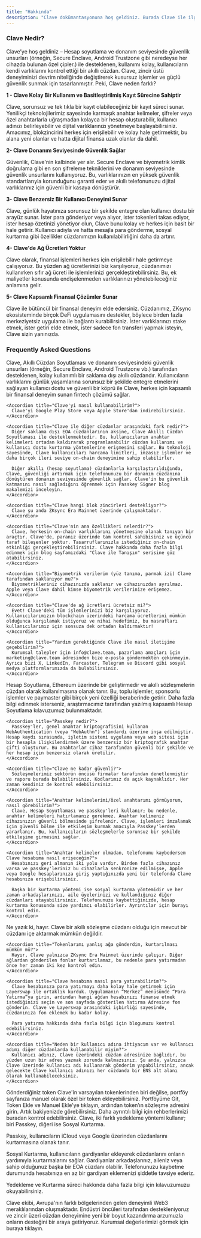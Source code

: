```yaml
---
title: "Hakkında"
description: "Clave dokümantasyonuna hoş geldiniz. Burada Clave ile ilgili yönergeleri ve bilgileri bulacaksınız."
---
```


### Clave Nedir?

Clave’ye hoş geldiniz – Hesap soyutlama ve donanım seviyesinde güvenlik unsurları (örneğin, Secure Enclave, Android Trustzone gibi neredeyse her cihazda bulunan özel çipler.) ile desteklenen, kullanımı kolay, kullanıcıların kendi varlıklarını kontrol ettiği bir akıllı cüzdan. Clave, zincir üstü deneyiminizi devrim niteliğinde değiştirerek kusursuz işlemler ve güçlü güvenlik sunmak için tasarlanmıştır. Peki, Clave neden farklı?

**1 - Clave Kolay Bir Kullanım ve Basitleştirilmiş Kayıt Sürecine Sahiptir**

Clave, sorunsuz ve tek tıkla bir kayıt olabileceğiniz bir kayıt süreci sunar. Yenilikçi teknolojilerimiz sayesinde karmaşık anahtar kelimeler, şifreler veya özel anahtarlarla uğraşmadan kolayca bir hesap oluşturabilir, kullanıcı adınızı belirleyebilir ve dijital varlıklarınızı yönetmeye başlayabilirsiniz. Amacımız, blokzincirini herkes için erişilebilir ve kolay hale getirmektir, bu alana yeni olanlar ve hatta dijital finansa uzak olanlar da dahil.

**2- Clave Donanım Seviyesinde Güvenlik Sağlar**

Güvenlik, Clave'nin kalbinde yer alır. Secure Enclave ve biyometrik kimlik doğrulama gibi en son şifreleme tekniklerini ve donanım seviyesinde güvenlik unsurlarını kullanıyoruz. Bu, varlıklarınızın en yüksek güvenlik standartlarıyla korunduğunu garanti eder ve akıllı telefonunuzu dijital varlıklarınız için güvenli bir kasaya dönüştürür.

**3- Clave Benzersiz Bir Kullanıcı Deneyimi Sunar** 

Clave, günlük hayatınıza sorunsuz bir şekilde entegre olan kullanıcı dostu bir arayüz sunar. İster para gönderiyor veya alıyor, ister tokenleri takas ediyor, ister hesap özetinizi yönetiyor olun, Clave bunu kolay ve herkes için basit bir hale getirir. Kullanıcı adıyla  ve hatta mesajla para gönderme, sosyal kurtarma gibi özellikler cüzdanımızın kullanılabilirliğini daha da artırır.

**4- Clave'de Ağ Ücretleri Yoktur** 

Clave olarak, finansal işlemleri herkes için erişilebilir hale getirmeye çalışıyoruz. Bu yüzden ağ ücretlerinizi biz karşılıyoruz, cüzdanımızı kullanırken sıfır ağ ücreti ile işlemlerinizi gerçekleştirebilirsiniz. Bu, ek maliyetler konusunda endişelenmeden varlıklarınızı yönetebileceğiniz anlamına gelir.

**5- Clave Kapsamlı Finansal Çözümler Sunar** 

Clave ile bütüncül bir finansal deneyim elde edersiniz. Cüzdanımız, ZKsync ekosisteminde birçok DeFi uygulamasını destekler, böylece birden fazla merkeziyetsiz uygulama ile bağlantı kurabilirsiniz. İster varlıklarınızı stake etmek, ister getiri elde etmek, ister sadece fon transferi yapmak isteyin, Clave sizin yanınızda.


### Frequently Asked Questions

<AccordionGroup>
  <Accordion title="Genel">
    <Accordion title="Clave nedir?">
      Clave, Akıllı Cüzdan Soyutlaması ve donanım seviyesindeki güvenlik unsurları (örneğin, Secure Enclave, Android Trustzone vb.) tarafından desteklenen, kolay kullanımlı bir saklama dışı akıllı cüzdandır. Kullanıcıların varlıklarını günlük yaşamlarına sorunsuz bir şekilde entegre etmelerini sağlayan kullanıcı dostu ve güvenli bir köprü ile Clave, herkes için kapsamlı bir finansal deneyim sunan fintech çözümü sağlar.
    </Accordion>
    
    <Accordion title="Clave'yi nasıl kullanabilirim?">
      Clave'yi Google Play Store veya Apple Store'dan indirebilirsiniz.
    </Accordion>

    <Accordion title="Clave ile diğer cüzdanlar arasındaki fark nedir?">
      Diğer saklama dışı EOA cüzdanlarının aksine, Clave Akıllı Cüzdan Soyutlaması ile desteklenmektedir. Bu, kullanıcıların anahtar kelimeleri ortadan kaldırarak programlanabilir cüzdan kullanımı ve kullanıcı dostu kurtarma yöntemlerine erişmesini sağlar. Bu teknoloji sayesinde, Clave kullanıcıları harcama limitleri, imzasız işlemler ve daha birçok ileri seviye on-chain deneyimine sahip olabilirler.

      Diğer akıllı (hesap soyutlama) cüzdanlarla karşılaştırıldığında, Clave, güvenliği artırmak için telefonunuzu bir donanım cüzdanına dönüştüren donanım seviyesinde güvenlik sağlar. Clave'in bu güvenlik katmanını nasıl sağladığını öğrenmek için Passkey Signer blog makalemizi inceleyin.
    </Accordion>

    <Accordion title="Clave hangi blok zincirleri destekliyor?">
      Clave şu anda ZKsync Era Mainnet üzerinde çalışmaktadır.
    </Accordion>

    <Accordion title="Clave'nin ana özellikleri nelerdir?">
      Clave, herkesin on-chain varlıklarını yönetmesine olanak tanıyan bir araçtır. Clave'de, paranız üzerinde tam kontrol sahibisiniz ve üçüncü taraf bileşenler yoktur. Tasarruflarınızla istediğiniz on-chain etkinliği gerçekleştirebilirsiniz. Clave hakkında daha fazla bilgi edinmek için blog sayfamızdaki "Clave ile Tanışın" serisine göz atabilirsiniz.
    </Accordion>

    <Accordion title="Biyometrik verilerim (yüz tanıma, parmak izi) Clave tarafından saklanıyor mu?">
      Biyometrikleriniz cihazınızda saklanır ve cihazınızdan ayrılmaz. Apple veya Clave dahil kimse biyometrik verilerinize erişemez.
    </Accordion>

    <Accordion title="Clave'de ağ ücretleri ücretsiz mi?">
      Evet! Clave'deki tüm işlemlerinizi biz karşılıyoruz. Kullanıcılarımızın blockchain üzerindeki harcama ücretlerini mümkün olduğunca karşılamak istiyoruz ve nihai hedefimiz, bu masrafları kullanıcılarımız için sonsuza dek ortadan kaldırmaktır!
    </Accordion>

    <Accordion title="Yardım gerektiğinde Clave ile nasıl iletişime geçebilirim?">
      Kurumsal talepler için info@clave.team, pazarlama amaçları için marketing@clave.team adresinden bize e-posta göndermekten çekinmeyin. Ayrıca bizi X, LinkedIn, Farcaster, Telegram ve Discord gibi sosyal medya platformlarımızda da bulabilirsiniz.
    </Accordion>
  </Accordion>

  <Accordion title="Teknik">
    <Accordion title="Hesap Soyutlama nedir?">
      Hesap Soyutlama, Ethereum üzerinde bir geliştirmedir ve akıllı sözleşmelerin cüzdan olarak kullanılmasına olanak tanır. Bu, toplu işlemler, sponsorlu işlemler ve paymaster gibi birçok yeni özelliği beraberinde getirir. Daha fazla bilgi edinmek isterseniz, araştırmacımız tarafından yazılmış kapsamlı Hesap Soyutlama kılavuzumuz bulunmaktadır.
    </Accordion>

    <Accordion title="Passkey nedir?">
      Passkey'ler, genel anahtar kriptografisini kullanan WebAuthentication (veya "WebAuthn") standardı üzerine inşa edilmiştir. Hesap kaydı sırasında, işletim sistemi uygulama veya web sitesi için bir hesapla ilişkilendirmek üzere benzersiz bir kriptografik anahtar çifti oluşturur. Bu anahtarlar cihaz tarafından güvenli bir şekilde ve her hesap için benzersiz olarak üretilir.
    </Accordion>

    <Accordion title="Clave ne kadar güvenli?">
      Sözleşmelerimiz sektörün öncüsü firmalar tarafından denetlenmiştir ve raporu burada bulabilirsiniz. Kodlarımız da açık kaynaklıdır. Her zaman kendiniz de kontrol edebilirsiniz.
    </Accordion>

    <Accordion title="Anahtar kelimelerimi/özel anahtarımı görmüyorum, nasıl görebilirim?">
      Clave, Hesap Soyutlaması ve passkey'leri kullanır; bu nedenle, anahtar kelimeleri hatırlamanız gerekmez. Anahtar kelimeniz cihazınızın güvenli bölmesinde şifrelenir. Clave, işlemleri imzalamak için güvenli bölme ile etkileşim kurmak amacıyla Passkey'lerden yararlanır. Bu, kullanıcıların sözleşmelerle sorunsuz bir şekilde etkileşime girmesini sağlar.
    </Accordion>

    <Accordion title="Anahtar kelimeler olmadan, telefonumu kaybedersem Clave hesabıma nasıl erişeceğim?">
      Hesabınızı geri almanın iki yolu vardır. Birden fazla cihazınız varsa ve passkey'leriniz bu cihazlarla senkronize edilmişse, Apple veya Google hesaplarınıza giriş yaptığınızda yeni bir telefonda Clave hesabınıza erişebilirsiniz.

      Başka bir kurtarma yöntemi ise sosyal kurtarma yöntemidir ve her zaman arkadaşlarınızı, aile üyelerinizi ve kullandığınız diğer cüzdanları atayabilirsiniz. Telefonunuzu kaybettiğinizde, hesap kurtarma konusunda size yardımcı olabilirler. Ayrıntılar için burayı kontrol edin.
    </Accordion>
  </Accordion>

  <Accordion title="Uygulamaya Özel Sorular">
    <Accordion title="Mevcut bir cüzdanı Clave'ye aktarabilir miyim?">
      Ne yazık ki, hayır. Clave bir akıllı sözleşme cüzdanı olduğu için mevcut bir cüzdanı içe aktarmak mümkün değildir.
    </Accordion>

    <Accordion title="Tokenlarımı yanlış ağa gönderdim, kurtarılması mümkün mü?">
      Hayır, Clave yalnızca ZKsync Era Mainnet üzerinde çalışır. Diğer ağlardan gönderilen fonlar kurtarılamaz, bu nedenle para yatırmadan önce her zaman iki kez kontrol edin.
    </Accordion>

    <Accordion title="Clave hesabıma nasıl para yatırabilirim?">
      Clave hesabınıza para yatırmayı daha kolay hale getirmek için Layerswap ile ortaklık kurduk. Uygulamanın “Merkez” menüsünde “Para Yatırma”ya girin, ardından hangi ağdan hesabınızı finanse etmek istediğinizi seçin ve son sayfada gösterilen Yatırma Adresine fon gönderin. Clave ve Layerswap arasındaki işbirliği sayesinde, cüzdanınıza fon eklemek bu kadar kolay.

      Para yatırma hakkında daha fazla bilgi için blogumuzu kontrol edebilirsiniz.
    </Accordion>

    <Accordion title="Neden bir kullanıcı adına ihtiyacım var ve kullanıcı adımı diğer cüzdanlarda kullanabilir miyim?">
      Kullanıcı adınız, Clave üzerindeki cüzdan adresinize bağlıdır, bu yüzden uzun bir adres yazmak zorunda kalmazsınız. Şu anda, yalnızca Clave üzerinde kullanıcı adı kullanarak gönderim yapabilirsiniz, ancak gelecekte Clave kullanıcı adınızı her cüzdanda bir ENS alt alanı olarak kullanabileceksiniz.
    </Accordion>
<Accordion title="Kriptoyu Clave hesabıma gönderdim ama göremiyorum, nerede?">
  Gönderdiğiniz token Clave'in varsayılan tokenlerinden biri değilse, portföy sayfanıza manuel olarak özel bir token ekleyebilirsiniz. Portföyüme Git, Token Ekle ve Manuel Ekle'ye tıklayın, ardından token’ın sözleşme adresini girin. Artık bakiyenizde görebilirsiniz. Daha ayrıntılı bilgi için rehberlerimizi buradan kontrol edebilirsiniz.
</Accordion>

<Accordion title="Telefonuma/cüzdanıma erişimimi kaybedersem cüzdanımı nasıl kurtaracağım?">
  Clave, iki farklı yedekleme yöntemi kullanır; biri Passkey, diğeri ise Sosyal Kurtarma.

  Passkey, kullanıcıların iCloud veya Google üzerinden cüzdanlarını kurtarmasına olanak tanır.

  Sosyal Kurtarma, kullanıcıların gardiyanlar ekleyerek cüzdanlarını onların yardımıyla kurtarmalarını sağlar. Gardiyanlar arkadaşlarınız, aileniz veya sahip olduğunuz başka bir EOA cüzdanı olabilir. Telefonunuzu kaybetme durumunda hesabınıza en az bir gardiyan eklemenizi şiddetle tavsiye ederiz.

  Yedekleme ve Kurtarma süreci hakkında daha fazla bilgi için kılavuzumuzu okuyabilirsiniz.
</Accordion>
</Accordion>

<Accordion title="Diğerleri">
  <Accordion title="Clave'nin arkasındaki ekip kimdir?">
    Clave ekibi, Avrupa'nın farklı bölgelerinden gelen deneyimli Web3 meraklılarından oluşmaktadır. Endüstri öncüleri tarafından destekleniyoruz ve zincir üzeri cüzdan deneyimine yeni bir boyut kazandırma arzumuzla onların desteğini bir araya getiriyoruz. Kurumsal değerlerimizi görmek için buraya tıklayın.
  </Accordion>
</Accordion>
</AccordionGroup>
